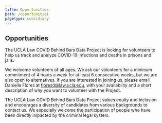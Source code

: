 ```yaml
---
title: Opportunities
path: /opportunities
pagetype: subsidiary
---
```


## Opportunities

The UCLA Law COVID Behind Bars Data Project is looking for volunteers to help us track and analyze COVID-19 infections and deaths in prisons and jails.

We welcome volunteers of all ages. We ask our volunteers for a minimum commitment of 4 hours a week for at least 6 consecutive weeks, but we are also open to alternatives. If you are interested in joining us, please email Danielle Flores at floresd@law.ucla.edu, with your availability and a short description of why you want to volunteer with the Project.

The UCLA Law COVID Behind Bars Data Project values equity and inclusion and encourages a diversity of candidates from various backgrounds to contact us. We especially welcome the participation of people who have been directly impacted by the criminal legal system.
